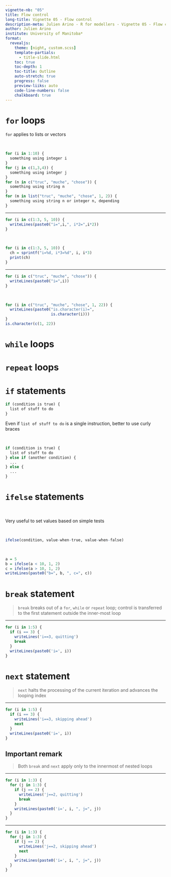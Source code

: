 ---
vignette-nb: "05"
title: Flow control
long-title: Vignette 05 - Flow control
description-meta: Julien Arino - R for modellers - Vignette 05 - Flow control
author: Julien Arino
institute: University of Manitoba*
format: 
  revealjs:
    theme: [night, custom.scss]    
    template-partials:
      - title-slide.html
    toc: true
    toc-depth: 1
    toc-title: Outline
    auto-stretch: true
    progress: false
    preview-liiks: auto
    code-line-numbers: false
    chalkboard: true
---

# `for` loops

`for` applies to lists or vectors

<br>

```R
for (i in 1:10) {
  something using integer i
}
for (j in c(1,3,4)) {
  something using integer j
}
for (n in c("truc", "muche", "chose")) {
  something using string n
}
for (m in list("truc", "muche", "chose", 1, 2)) {
  something using string n or integer n, depending
}
```

---

```{r, echo=TRUE}
for (i in c(1:3, 5, 10)) {
  writeLines(paste0("i=",i,", i*2=",i*2))
}
```

<br>

```{r, echo=TRUE}
for (i in c(1:3, 5, 10)) {
  ch = sprintf("i=%d, i*3=%d", i, i*3)
  print(ch)
}
```

---

```{r, echo=TRUE}
for (i in c("truc", "muche", "chose")) {
  writeLines(paste0("i=",i))
}
```

<br>

```{r, echo=TRUE}
for (i in c("truc", "muche", "chose", 1, 22)) {
  writeLines(paste0("is.character(i)=",
                    is.character(i)))
}
is.character(c(1, 22))
```

# `while` loops

# `repeat` loops

# `if` statements

```R
if (condition is true) {
  list of stuff to do
}
```

Even if `list of stuff to do` is a single instruction, better to use curly braces

<br>

```R
if (condition is true) {
  list of stuff to do
} else if (another condition) {
  ...
} else {
  ...
}
```

# `ifelse` statements

<br>

Very useful to set values based on simple tests

<br>

```{.r}
ifelse(condition, value-when-true, value-when-false)
```
<br>
```{r, echo=TRUE}
a = 5
b = ifelse(a < 10, 1, 2)
c = ifelse(a > 10, 1, 2)
writeLines(paste0("b=", b, ", c=", c))
```

# `break` statement

> `break` breaks out of a `for`, `while` or `repeat` loop; control is transferred to the first statement outside the inner-most loop

---

```{r example_break, echo=TRUE}
for (i in 1:5) {
  if (i == 3) {
    writeLines('i==3, quitting')
    break
  }
  writeLines(paste0('i=', i))
}
```

# `next` statement

> `next` halts the processing of the current iteration and advances the looping index

---

```{r example_next, echo=TRUE}
for (i in 1:5) {
  if (i == 3) {
    writeLines('i==3, skipping ahead')
    next
  }
  writeLines(paste0('i=', i))
}
```

## Important remark

> Both `break` and `next` apply only to the innermost of nested loops

---

```{r example_break_2, echo=TRUE}
for (i in 1:3) {
  for (j in 1:3) {
    if (j == 2) {
      writeLines('j==2, quitting')
      break
    }
    writeLines(paste0('i=', i, ", j=", j))
  }
}
```

---

```{r example_next_2, echo=TRUE}
for (i in 1:3) {
  for (j in 1:3) {
    if (j == 2) {
      writeLines('j==2, skipping ahead')
      next
    }
    writeLines(paste0('i=', i, ", j=", j))
  }
}
```
